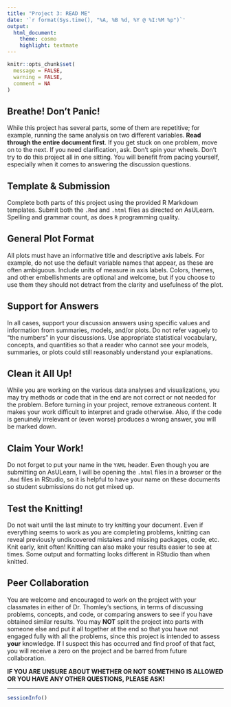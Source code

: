 ```yaml
---
title: "Project 3: READ ME"
date: '`r format(Sys.time(), "%A, %B %d, %Y @ %I:%M %p")`'
output: 
  html_document: 
    theme: cosmo
    highlight: textmate
---
```


```r
knitr::opts_chunk$set(
  message = FALSE,
  warning = FALSE,
  comment = NA
)
```

## Breathe! Don't Panic!

While this project has several parts, some of them are repetitive; for example, running the same analysis on two different variables. **Read through the entire document first**. If you get stuck on one problem, move on to the next. If you need clarification, ask. Don't spin your wheels. Don't try to do this project all in one sitting. You will benefit from pacing yourself, especially when it comes to answering the discussion questions.

## Template & Submission

Complete both parts of this project using the provided R Markdown templates. Submit both the `.Rmd` and `.html` files as directed on AsULearn. Spelling and grammar count, as does `R` programming quality.

## General Plot Format

All plots must have an informative title and descriptive axis labels. For example, do not use the default variable names that appear, as these are often ambiguous. Include units of measure in axis labels. Colors, themes, and other embellishments are optional and welcome, but if you choose to use them they should not detract from the clarity and usefulness of the plot.

## Support for Answers

In all cases, support your discussion answers using specific values and information from summaries, models, and/or plots. Do not refer vaguely to "the numbers" in your discussions. Use appropriate statistical vocabulary, concepts, and quantities so that a reader who cannot see your models, summaries, or plots could still reasonably understand your explanations.

## Clean it All Up!

While you are working on the various data analyses and visualizations, you may try methods or code that in the end are not correct or not needed for the problem. Before turning in your project, remove extraneous content. It makes your work difficult to interpret and grade otherwise. Also, if the code is genuinely irrelevant or (even worse) produces a wrong answer, you will be marked down.

## Claim Your Work!

Do not forget to put your name in the `YAML` header. Even though you are submitting on AsULearn, I will be opening the `.html` files in a browser or the `.Rmd` files in RStudio, so it is helpful to have your name on these documents so student submissions do not get mixed up.

## Test the Knitting!

Do not wait until the last minute to try knitting your document. Even if everything seems to work as you are completing problems, knitting can reveal previously undiscovered mistakes and missing packages, code, etc. Knit early, knit often! Knitting can also make your results easier to see at times. Some output and formatting looks different in RStudio than when knitted.

## Peer Collaboration

You are welcome and encouraged to work on the project with your classmates in either of Dr. Thomley's sections, in terms of discussing problems, concepts, and code, or comparing answers to see if you have obtained similar results. You may **NOT** split the project into parts with someone else and put it all together at the end so that you have not engaged fully with all the problems, since this project is intended to assess **your** knowledge. If I suspect this has occurred and find proof of that fact, you will receive a zero on the project and be barred from future collaboration.

**IF YOU ARE UNSURE ABOUT WHETHER OR NOT SOMETHING IS ALLOWED OR YOU HAVE ANY OTHER QUESTIONS, PLEASE ASK!**

<hr>
```r
sessionInfo()
```

